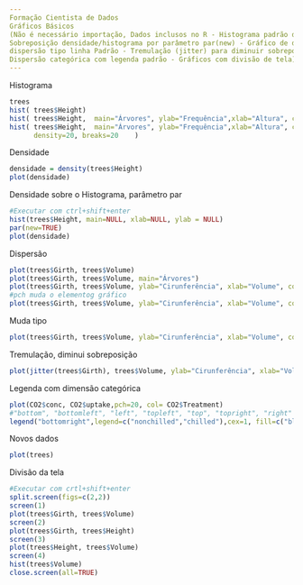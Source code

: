 ---
Formação Cientista de Dados 
Gráficos Básicos
(Não é necessário importação, Dados inclusos no R - Histograma padrão do R - Leitura de densidade padrão - 
Sobreposição densidade/histograma por parâmetro par(new) - Gráfico de dispersão padrão - Gráfico de 
dispersão tipo linha Padrão - Tremulação (jitter) para diminuir sobreposição em gráfico de dispersão - 
Dispersão categórica com legenda padrão - Gráficos com divisão de tela)
---
Histograma
```{r}
trees
hist( trees$Height)
hist( trees$Height,  main="Árvores", ylab="Frequência",xlab="Altura", col="blue")
hist( trees$Height,  main="Árvores", ylab="Frequência",xlab="Altura", col="blue",
      density=20, breaks=20    )
```
Densidade
```{r}
densidade = density(trees$Height)
plot(densidade)
```
Densidade sobre o Histograma, parâmetro par
```{r}
#Executar com ctrl+shift+enter
hist(trees$Height, main=NULL, xlab=NULL, ylab = NULL)
par(new=TRUE)
plot(densidade)
```
Dispersão
```{r}
plot(trees$Girth, trees$Volume)
plot(trees$Girth, trees$Volume, main="Árvores")
plot(trees$Girth, trees$Volume, ylab="Cirunferência", xlab="Volume", col="blue", main="Árvores")
#pch muda o elementog gráfico
plot(trees$Girth, trees$Volume, ylab="Cirunferência", xlab="Volume", col="blue", main="Árvores", pch=20)
```
Muda tipo
```{r}
plot(trees$Girth, trees$Volume, ylab="Cirunferência", xlab="Volume", col="blue", main="Árovres", pch=20, type="l")
```
Tremulação, diminui sobreposição
```{r}
plot(jitter(trees$Girth), trees$Volume, ylab="Cirunferência", xlab="Volume", col="blue", main="Árvores")
```
Legenda com dimensão categórica
```{r}
plot(CO2$conc, CO2$uptake,pch=20, col= CO2$Treatment)
#"bottom", "bottomleft", "left", "topleft", "top", "topright", "right" and "center"
legend("bottomright",legend=c("nonchilled","chilled"),cex=1, fill=c("black","red")) 
```
Novos dados
```{r}
plot(trees)
```
Divisão da tela
```{r}
#Executar com crtl+shift+enter
split.screen(figs=c(2,2))
screen(1)
plot(trees$Girth, trees$Volume)
screen(2)
plot(trees$Girth, trees$Height)
screen(3)
plot(trees$Height, trees$Volume)
screen(4)
hist(trees$Volume)
close.screen(all=TRUE)
```

